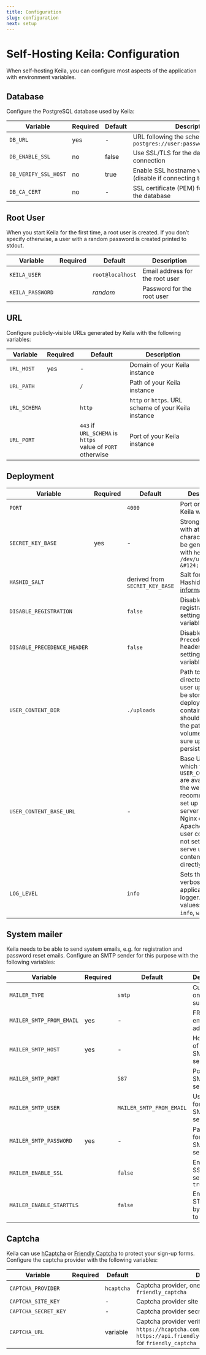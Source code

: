 ```yaml
---
title: Configuration
slug: configuration
next: setup
---
```


# Self-Hosting Keila: Configuration

When self-hosting Keila, you can configure most aspects of the application with
environment variables.

## Database

Configure the PostgreSQL database used by Keila:

| Variable             | Required | Default | Description                                                                |
| -------------------- | -------- | ------- | -------------------------------------------------------------------------- |
| `DB_URL`             | yes      | -       | URL following the schema `postgres://user:password@host/database`          |
| `DB_ENABLE_SSL`      | no       | false   | Use SSL/TLS for the database connection                                    |
| `DB_VERIFY_SSL_HOST` | no       | true    | Enable SSL hostname verification (disable if connecting to an IP directly) |
| `DB_CA_CERT`         | no       | -       | SSL certificate (PEM) for connecting to the database                       |

## Root User

When you start Keila for the first time, a root user is created. If you don’t
specify otherwise, a user with a random password is created printed to
stdout.

| Variable         | Required | Default          | Description                     |
| ---------------- | -------- | ---------------- | ------------------------------- |
| `KEILA_USER`     |          | `root@localhost` | Email address for the root user |
| `KEILA_PASSWORD` |          | _random_         | Password for the root user      |

## URL

Configure publicly-visible URLs generated by Keila with the following variables:

| Variable     | Required | Default                                                        | Description                                          |
| ------------ | -------- | -------------------------------------------------------------- | ---------------------------------------------------- |
| `URL_HOST`   | yes      | -                                                              | Domain of your Keila instance                        |
| `URL_PATH`   |          | `/`                                                            | Path of your Keila instance                          |
| `URL_SCHEMA` |          | `http`                                                         | `http` or `https`. URL scheme of your Keila instance |
| `URL_PORT`   |          | `443` if `URL_SCHEMA` is `https`<br/>value of `PORT` otherwise | Port of your Keila instance                          |

## Deployment

| Variable                    | Required | Default                        | Description                                                                                                                                                                                                                    |
| --------------------------- | -------- | ------------------------------ | ------------------------------------------------------------------------------------------------------------------------------------------------------------------------------------------------------------------------------ |
| `PORT`                      |          | `4000`                         | Port on which Keila will listen                                                                                                                                                                                                |
| `SECRET_KEY_BASE`           | yes      | -                              | Strong secret with at least 64 characters. Can be generated with `head -c 48 /dev/urandom &#124; base64`                                                                                                                       |
| `HASHID_SALT`               |          | derived from `SECRET_KEY_BASE` | Salt for creating Hashids. [More information](https://hashids.org/)                                                                                                                                                            |
| `DISABLE_REGISTRATION`      |          | `false`                        | Disable user registration by setting this variable to `true`                                                                                                                                                                   |
| `DISABLE_PRECEDENCE_HEADER` |          | `false`                        | Disable the `Precedence: Bulk` header by settings this variable to `true`                                                                                                                                                      |
| `USER_CONTENT_DIR`          |          | `./uploads`                    | Path to a directory where user uploads will be stored. When deploying using containers, this should point to the path of a volume to make sure uploads are persisted.                                                          |
| `USER_CONTENT_BASE_URL`     |          | -                              | Base URL at which files in `USER_CONTENT_DIR` are available on the web. It’s recommended to set up a separate server (such as Nginx or Apache) to serve user content. If not set, Keila wil serve user content files directly. |
| `LOG_LEVEL`                 |          | `info`                         | Sets the verbosity of the application logger. Possible values: `debug`, `info`, `warning`                                                                                                                                      |

## System mailer

Keila needs to be able to send system emails, e.g. for registration and password
reset emails. Configure an SMTP sender for this purpose with the following
variables:

| Variable                 | Required | Default                  | Description                          |
| ------------------------ | -------- | ------------------------ | ------------------------------------ |
| `MAILER_TYPE`            |          | `smtp`                   | Currently only `smtp` is supported   |
| `MAILER_SMTP_FROM_EMAIL` | yes      | -                        | FROM email address                   |
| `MAILER_SMTP_HOST`       | yes      | -                        | Hostname of the SMTP server          |
| `MAILER_SMTP_PORT`       |          | `587`                    | Port of the SMTP server              |
| `MAILER_SMTP_USER`       |          | `MAILER_SMTP_FROM_EMAIL` | Username for the SMTP server         |
| `MAILER_SMTP_PASSWORD`   | yes      | -                        | Password for the SMTP server         |
| `MAILER_ENABLE_SSL`      |          | `false`                  | Enable SSL/TLS by setting to `true`  |
| `MAILER_ENABLE_STARTTLS` |          | `false`                  | Enable STARTTLS by setting to `true` |

## Captcha

Keila can use [hCaptcha](https://www.hcaptcha.com/) or [Friendly Captcha](https://friendlycaptcha.com/) to protect your
sign-up forms. Configure the captcha provider with the following variables:

| Variable             | Required | Default    | Description                                                                                                                                                                    |
| -------------------- | -------- | ---------- | ------------------------------------------------------------------------------------------------------------------------------------------------------------------------------ |
| `CAPTCHA_PROVIDER`   |          | `hcaptcha` | Captcha provider, one of `hcaptcha` or `friendly_captcha`                                                                                                                      |
| `CAPTCHA_SITE_KEY`   |          | -          | Captcha provider site key                                                                                                                                                      |
| `CAPTCHA_SECRET_KEY` |          | -          | Captcha provider secret key                                                                                                                                                    |
| `CAPTCHA_URL`        |          | variable   | Captcha provider verification URL, defaults to `https://hcaptcha.com/siteverify` for `hcaptcha` and `https://api.friendlycaptcha.com/api/v1/siteverify` for `friendly_captcha` |
